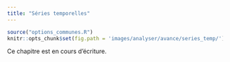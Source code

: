 ```yaml
---
title: "Séries temporelles"
---
```


```r
source("options_communes.R")
knitr::opts_chunk$set(fig.path = 'images/analyser/avance/series_temp/')
```

<div class="important">
Ce chapitre est en cours d'écriture.
</div>
